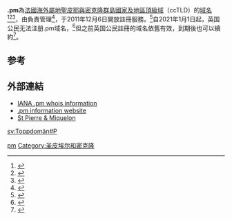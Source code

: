 {{Expand language|1=en|time=2021-09-26T17:46:25+00:00}}
{{noteTA
|1=zh-cn:圣皮埃尔和密克隆;zh-hk:聖皮埃爾和密克隆群島;zh-tw:聖皮耶與密克隆群島;
}}
{{Infobox Top level domain
|name=.pm
|background=#CCF
|introduced=1997
|type=[[國家及地區頂級域|國家及地區頂級域]]
|status=活跃
|registry=[[AFNIC|AFNIC]]
|sponsor=[[AFNIC|AFNIC]]
|intendeduse=与{{flag|Saint Pierre and Miquelon|local}}相关
|actualuse=开放注册
|restrictions=注册者必须居住于[[欧洲经济区|欧洲经济区]]或{{flag|SWI}}<ref>{{cite web|url=https://www.afnic.fr/medias/documents/AFNIC-naming-policy2012.pdf|title=Registration rules for French extensions, section 5.1 (Eligibility of the holder of a domain name)|date=2011-12-06|publisher=AFNIC|access-date=2017-08-16|archive-date=2017-09-11|archive-url=https://web.archive.org/web/20170911115731/https://www.afnic.fr/medias/documents/AFNIC-naming-policy2012.pdf|dead-url=no}}</ref>
|structure=Registrations are made at second level
|document=
|disputepolicy=
|website=[http://www.nic.pm/ nic.pm (redirects to afnic.fr)]
|dnssec=是
}}
'''.pm'''為[[法国|法國]][[海外屬地|海外屬地]][[圣皮埃尔和密克隆|聖皮耶與密克隆群島]][[國家及地區頂級域|國家及地區頂級域]]（ccTLD）的[[域名|域名]]<ref>{{Cite book|title=常用电脑词语速查手册|last=何弘主编|first=|publisher=西安：西安出版社|year=2000|isbn=7-80594-644-2|location=|pages=201-202}}</ref><ref>{{Cite book|title=英德汉广播电视技术词典|last=（德）赫伯特·蒂尔曼（Herbert Tillmann）编；梁瑛等译|first=|publisher=北京：中国广播电视出版社|year=2002|isbn=7-5043-3793-5|location=|pages=440-442}}</ref><ref>{{Cite book|title=大学计算机基础|last=刘丕娥主编|first=|publisher=哈尔滨：哈尔滨工业大学出版社|year=2010|isbn=978-7-5603-3056-3|location=|pages=342-345}}</ref>，由{{en-link|法国互联网合作协会|Association française pour le nommage Internet en coopération}}負責管理<ref name=":0">{{Cite web|title=IANA — .pm Domain Delegation Data|url=https://www.iana.org/domains/root/db/pm.html|access-date=2021-06-17|website=www.iana.org|archive-date=2022-04-20|archive-url=https://web.archive.org/web/20220420001333/https://www.iana.org/domains/root/db/pm.html}}</ref>，于2011年12月6日開放註冊服務。<ref>{{Cite web|title=TLDs for French overseas collectivities French overseas Top-Level Domain names|url=https://www.afnic.fr/en/products-and-services/french-overseas-cctlds/french-overseas-top-level-domains/|access-date=2021-06-17|website=Afnic|language=en-US|archive-date=2022-04-02|archive-url=https://web.archive.org/web/20220402033933/https://www.afnic.fr/en/products-and-services/french-overseas-cctlds/french-overseas-top-level-domains/}}</ref>自2021年1月1日起，英国公民无法注册.pm域名，<ref>{{Cite web|title=What are the registration requirements for registering a .PM domain?|url=https://support.marcaria.com/hc/en-us/articles/115003434623-What-are-the-registration-requirements-for-registering-a-PM-domain-|access-date=2021-02-27|website=Domains Help Center|language=en-US|archive-date=2022-03-31|archive-url=https://web.archive.org/web/20220331040840/https://support.marcaria.com/hc/en-us/articles/115003434623-What-are-the-registration-requirements-for-registering-a-PM-domain-}}</ref>但之前英国公民註冊的域名依舊有效，到期後也可以續約<ref>{{Cite web|title=Emails Between AFNIC and an AFNIC Customer Regarding Post-Brexit .pm Registrations|url=https://archives.eml.pm/jacob/AFNIC-Jacob_Sammon-French-Domains-Post-Brexit.pdf|url-status=live|archive-url=https://web.archive.org/web/20210227213631/https://archives.eml.pm/jacob/AFNIC-Jacob_Sammon-French-Domains-Post-Brexit.pdf|archive-date=27 Feb 2021}}</ref>。

== 参考 ==
{{reflist}}

== 外部連結 ==
* [http://www.iana.org/root-whois/pm.htm IANA .pm whois information]{{Wayback|url=http://www.iana.org/root-whois/pm.htm |date=20080704164912 }}
* [https://web.archive.org/web/20051217124141/http://www.afnic.fr/doc/autres-nic/dom-tom_en .pm information website]
* [https://web.archive.org/web/20061118030756/http://www.st-pierre-et-miquelon.com/ St Pierre & Miquelon]

{{Internet-stub}}

{{CcTLD}}

[[Category:國家及地區頂級域|pm]]
[[Category:圣皮埃尔和密克隆|Category:圣皮埃尔和密克隆]]

[[sv:Toppdomän#P|sv:Toppdomän#P]]
